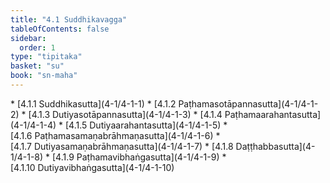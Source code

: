 ```yaml
---
title: "4.1 Suddhikavagga"
tableOfContents: false
sidebar:
  order: 1
type: "tipitaka"
basket: "su"
book: "sn-maha"
---
```



<DynamicBreadcrumb />



<TableOfContents book="sn-maha" section="4.1">
* [4.1.1 Suddhikasutta](4-1/4-1-1)
* [4.1.2 Paṭhamasotāpannasutta](4-1/4-1-2)
* [4.1.3 Dutiyasotāpannasutta](4-1/4-1-3)
* [4.1.4 Paṭhamaarahantasutta](4-1/4-1-4)
* [4.1.5 Dutiyaarahantasutta](4-1/4-1-5)
* [4.1.6 Paṭhamasamaṇabrāhmaṇasutta](4-1/4-1-6)
* [4.1.7 Dutiyasamaṇabrāhmaṇasutta](4-1/4-1-7)
* [4.1.8 Daṭṭhabbasutta](4-1/4-1-8)
* [4.1.9 Paṭhamavibhaṅgasutta](4-1/4-1-9)
* [4.1.10 Dutiyavibhaṅgasutta](4-1/4-1-10)
</TableOfContents>
